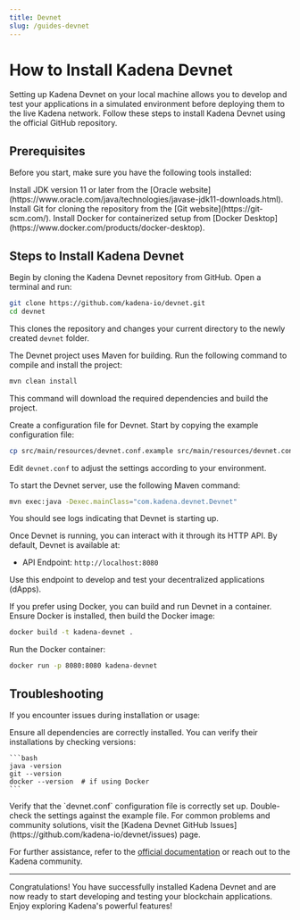 ```yaml
---
title: Devnet
slug: /guides-devnet
---
```



# How to Install Kadena Devnet

Setting up Kadena Devnet on your local machine allows you to develop and test your applications in a simulated environment before deploying them to the live Kadena network. Follow these steps to install Kadena Devnet using the official GitHub repository.

## Prerequisites

Before you start, make sure you have the following tools installed:

<Tabs>
  <TabItem value="jdk" label="Java Development Kit (JDK)" default>
    Install JDK version 11 or later from the [Oracle website](https://www.oracle.com/java/technologies/javase-jdk11-downloads.html).
  </TabItem>
  <TabItem value="git" label="Git">
    Install Git for cloning the repository from the [Git website](https://git-scm.com/).
  </TabItem>
  <TabItem value="docker" label="Docker (Optional)">
    Install Docker for containerized setup from [Docker Desktop](https://www.docker.com/products/docker-desktop).
  </TabItem>
</Tabs>

## Steps to Install Kadena Devnet

<Step stepNumber="1" title="Clone the Repository">
  Begin by cloning the Kadena Devnet repository from GitHub. Open a terminal and run:

  ```bash
  git clone https://github.com/kadena-io/devnet.git
  cd devnet
  ```

  This clones the repository and changes your current directory to the newly created `devnet` folder.
</Step>

<Step stepNumber="2" title="Build the Project">
  The Devnet project uses Maven for building. Run the following command to compile and install the project:

  ```bash
  mvn clean install
  ```

  This command will download the required dependencies and build the project.
</Step>

<Step stepNumber="3" title="Configure Devnet">
  Create a configuration file for Devnet. Start by copying the example configuration file:

  ```bash
  cp src/main/resources/devnet.conf.example src/main/resources/devnet.conf
  ```

  Edit `devnet.conf` to adjust the settings according to your environment.
</Step>

<Step stepNumber="4" title="Run Devnet">
  To start the Devnet server, use the following Maven command:

  ```bash
  mvn exec:java -Dexec.mainClass="com.kadena.devnet.Devnet"
  ```

  You should see logs indicating that Devnet is starting up.
</Step>

<Step stepNumber="5" title="Access Devnet">
  Once Devnet is running, you can interact with it through its HTTP API. By default, Devnet is available at:

  - API Endpoint: ``http://localhost:8080``

  Use this endpoint to develop and test your decentralized applications (dApps).
</Step>

<Step stepNumber="6" title="Docker (Optional)">
  If you prefer using Docker, you can build and run Devnet in a container. Ensure Docker is installed, then build the Docker image:

  ```bash
  docker build -t kadena-devnet .
  ```

  Run the Docker container:

  ```bash
  docker run -p 8080:8080 kadena-devnet
  ```
</Step>

## Troubleshooting

If you encounter issues during installation or usage:

<Tabs>
  <TabItem value="dependencies" label="Check Dependencies" default>
    Ensure all dependencies are correctly installed. You can verify their installations by checking versions:
    
    ```bash
    java -version
    git --version
    docker --version  # if using Docker
    ```
  </TabItem>
  <TabItem value="config" label="Configuration">
    Verify that the `devnet.conf` configuration file is correctly set up. Double-check the settings against the example file.
  </TabItem>
  <TabItem value="github" label="Consult GitHub Issues">
    For common problems and community solutions, visit the [Kadena Devnet GitHub Issues](https://github.com/kadena-io/devnet/issues) page.
  </TabItem>
</Tabs>

For further assistance, refer to the [official documentation](https://github.com/kadena-io/devnet) or reach out to the Kadena community.

---

Congratulations! You have successfully installed Kadena Devnet and are now ready to start developing and testing your blockchain applications. Enjoy exploring Kadena's powerful features!